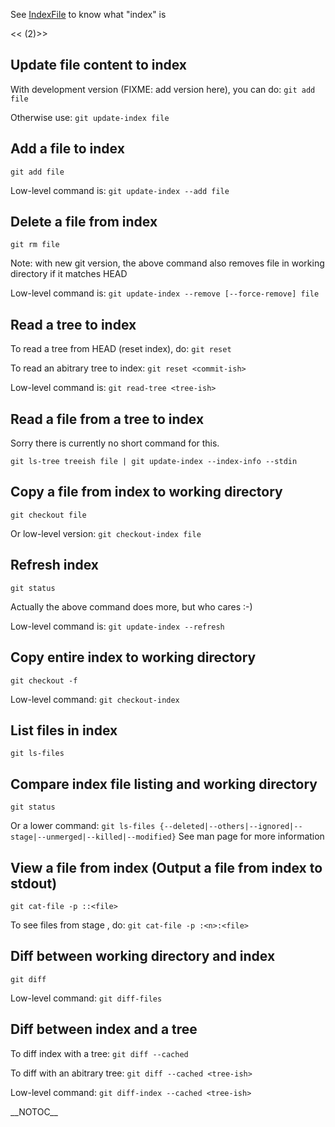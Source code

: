 See [[IndexFile]] to know what "index" is

<<<!-- ! TOC here -->(2)>>

== Update file content to index ==

With development version (FIXME: add version here), you can do:
<code><nowiki>git add file</nowiki></code>

Otherwise use:
<code><nowiki>git update-index file</nowiki></code>

== Add a file to index ==
<code><nowiki>git add file</nowiki></code>

Low-level command is:
<code><nowiki>git update-index --add file</nowiki></code>

== Delete a file from index ==
<code><nowiki>git rm file</nowiki></code>

Note: with new git version, the above command also removes file in working directory if it matches HEAD

Low-level command is:
<code><nowiki>git update-index --remove [--force-remove] file</nowiki></code>

== Read a tree to index ==
To read a tree from HEAD (reset index), do:
<code><nowiki>git reset</nowiki></code>

To read an abitrary tree to index:
<code><nowiki>git reset <commit-ish></nowiki></code>

Low-level command is:
<code><nowiki>git read-tree <tree-ish></nowiki></code>

== Read a file from a tree to index ==
Sorry there is currently no short command for this.

<code><nowiki>git ls-tree treeish file | git update-index --index-info --stdin</nowiki></code>

== Copy a file from index to working directory ==
<code><nowiki>git checkout file</nowiki></code>

Or low-level version:
<code><nowiki>git checkout-index file</nowiki></code>

== Refresh index ==
<code><nowiki>git status</nowiki></code>

Actually the above command does more, but who cares :-)

Low-level command is:
<code><nowiki>git update-index --refresh</nowiki></code>

== Copy entire index to working directory ==
<code><nowiki>git checkout -f</nowiki></code>

Low-level command:
<code><nowiki>git checkout-index</nowiki></code>

== List files in index ==
<code><nowiki>git ls-files</nowiki></code>

== Compare index file listing and working directory ==
<code><nowiki>git status</nowiki></code>

Or a lower command:
<code><nowiki>git ls-files {--deleted|--others|--ignored|--stage|--unmerged|--killed|--modified} </nowiki></code>
See man page for more information

== View a file from index (Output a file from index to stdout) ==
<code><nowiki>git cat-file -p ::<file></nowiki></code>

To see files from stage <n>, do:
<code><nowiki>git cat-file -p :<n>:<file></nowiki></code>

== Diff between working directory and index ==
<code><nowiki>git diff</nowiki></code>

Low-level command:
<code><nowiki>git diff-files</nowiki></code>

== Diff between index and a tree ==
To diff index with a tree:
<code><nowiki>git diff --cached</nowiki></code>

To diff with an abitrary tree:
<code><nowiki>git diff --cached <tree-ish></nowiki></code>

Low-level command:
<code><nowiki>git diff-index --cached <tree-ish></nowiki></code>

__NOTOC__